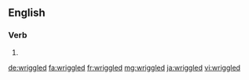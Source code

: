 ==English==

===Verb===
{{head|en|verb form}}

# {{en-past of|wriggle}}

[[de:wriggled]]
[[fa:wriggled]]
[[fr:wriggled]]
[[mg:wriggled]]
[[ja:wriggled]]
[[vi:wriggled]]
